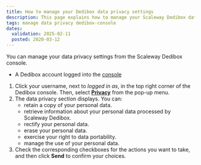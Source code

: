 ```yaml
---
title: How to manage your Dedibox data privacy settings
description: This page explains how to manage your Scaleway Dedibox data privacy settings.
tags: manage data privacy dedibox-console
dates:
  validation: 2025-02-11
  posted: 2020-03-12
---
```



You can manage your data privacy settings from the Scaleway Dedibox console.

<Requirements />

- A Dedibox account logged into the [console](https://console.online.net)

1. Click your username, next to _logged in as_, in the top right corner of the Dedibox console. Then, select **[Privacy](https://console.online.net/en/account/privacy)** from the pop-up menu.
2. The data privacy section displays. You can:
    - retain a copy of your personal data.
    - retrieve information about your personal data processed by Scaleway Dedibox.
    - rectify your personal data.
    - erase your personal data.
    - exercise your right to data portability.
    - manage the use of your personal data.
3. Check the corresponding checkboxes for the actions you want to take, and then click **Send** to confirm your choices.
